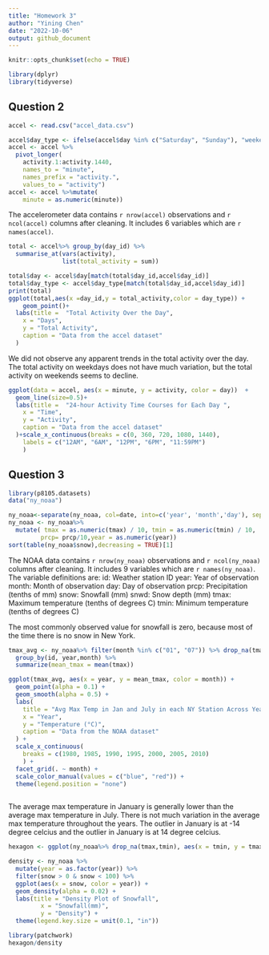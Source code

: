 ```yaml
---
title: "Homework 3"
author: "Yining Chen"
date: "2022-10-06"
output: github_document
---
```


```r
knitr::opts_chunk$set(echo = TRUE)
```

```r
library(dplyr)
library(tidyverse)
```

## Question 2
```r
accel <- read.csv("accel_data.csv")
```

```r
accel$day_type <- ifelse(accel$day %in% c("Saturday", "Sunday"), "weekend", "weekday")
accel <- accel %>% 
  pivot_longer(
    activity.1:activity.1440,
    names_to = "minute",
    names_prefix = "activity.",
    values_to = "activity")
accel <- accel %>%mutate(
    minute = as.numeric(minute))
```

The accelerometer data contains `r nrow(accel)` observations and `r ncol(accel)`  columns after cleaning. It includes 6 variables which are `r names(accel)`.

```r
total <- accel%>% group_by(day_id) %>%                       
  summarise_at(vars(activity),             
               list(total_activity = sum))  

total$day <- accel$day[match(total$day_id,accel$day_id)]
total$day_type <- accel$day_type[match(total$day_id,accel$day_id)]
print(total)
ggplot(total,aes(x =day_id,y = total_activity,color = day_type)) + 
    geom_point()+
  labs(title =  "Total Activity Over the Day", 
    x = "Days",
    y = "Total Activity",
    caption = "Data from the accel dataset"
  )
```
We did not observe any apparent trends in the total activity over the day. The total activity on weekdays does not have much variation, but the total activity on weekends seems to decline.

```r
ggplot(data = accel, aes(x = minute, y = activity, color = day))  + 
  geom_line(size=0.5)+
  labs(title =  "24-hour Activity Time Courses for Each Day ", 
    x = "Time",
    y = "Activity",
    caption = "Data from the accel dataset"
  )+scale_x_continuous(breaks = c(0, 360, 720, 1080, 1440), 
    labels = c("12AM", "6AM", "12PM", "6PM", "11:59PM")
    )
```

## Question 3
```r
library(p8105.datasets)
data("ny_noaa")
```

```r
ny_noaa<-separate(ny_noaa, col=date, into=c('year', 'month','day'), sep='-')
ny_noaa <- ny_noaa%>% 
  mutate( tmax = as.numeric(tmax) / 10, tmin = as.numeric(tmin) / 10,
         prcp= prcp/10,year = as.numeric(year))
sort(table(ny_noaa$snow),decreasing = TRUE)[1]
```

The NOAA data contains `r nrow(ny_noaa)` observations and `r ncol(ny_noaa)`  columns after cleaning. It includes 9 variables which are `r names(ny_noaa)`.
The variable definitions are:
id: Weather station ID
year: Year of observation
month: Month of observation
day: Day of observation
prcp: Precipitation (tenths of mm)
snow: Snowfall (mm)
snwd: Snow depth (mm)
tmax: Maximum temperature (tenths of degrees C)
tmin: Minimum temperature (tenths of degrees C)

The most commonly observed value for snowfall is zero, because most of the time there is no snow in New York.

```r
tmax_avg <- ny_noaa%>% filter(month %in% c("01", "07")) %>% drop_na(tmax)%>%
  group_by(id, year,month) %>% 
  summarize(mean_tmax = mean(tmax))

ggplot(tmax_avg, aes(x = year, y = mean_tmax, color = month)) +
  geom_point(alpha = 0.1) +
  geom_smooth(alpha = 0.5) +
  labs(
    title = "Avg Max Temp in Jan and July in each NY Station Across Years",
    x = "Year",
    y = "Temperature (°C)",
    caption = "Data from the NOAA dataset"
  ) +
  scale_x_continuous(
    breaks = c(1980, 1985, 1990, 1995, 2000, 2005, 2010)
    ) +
  facet_grid(. ~ month) +
  scale_color_manual(values = c("blue", "red")) +
  theme(legend.position = "none")
 
```
The average max temperature in January is generally lower than the average max temperature in July. There is not much variation in the average max temperature throughout the years. The outlier in January is at -14 degree celcius and the outlier in January is at 14 degree celcius.

```r
hexagon <- ggplot(ny_noaa%>% drop_na(tmax,tmin), aes(x = tmin, y = tmax))+geom_hex()
```

```r
density <- ny_noaa %>%
  mutate(year = as.factor(year)) %>%
  filter(snow > 0 & snow < 100) %>%
  ggplot(aes(x = snow, color = year)) +
  geom_density(alpha = 0.02) +
  labs(title = "Density Plot of Snowfall",
         x = "Snowfall(mm)", 
         y = "Density") + 
  theme(legend.key.size = unit(0.1, "in"))
```

```r
library(patchwork)
hexagon/density
```

